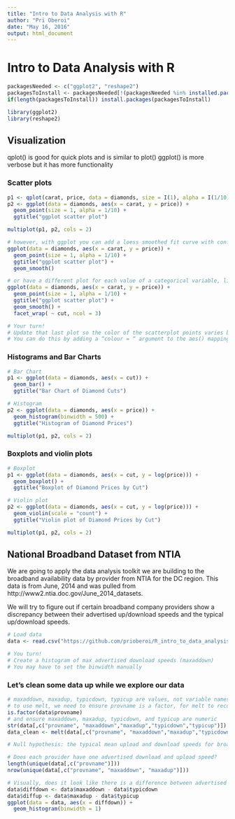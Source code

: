```yaml
---
title: "Intro to Data Analysis with R"
author: "Pri Oberoi"
date: "May 16, 2016"
output: html_document
---
```


# Intro to Data Analysis with R

```r

packagesNeeded <- c("ggplot2", "reshape2")
packagesToInstall <- packagesNeeded[!(packagesNeeded %in% installed.packages()[,"Package"])]
if(length(packagesToInstall)) install.packages(packagesToInstall)

library(ggplot2)
library(reshape2)
```

## Visualization

qplot() is good for quick plots and is similar to plot()
ggplot() is more verbose but it has more functionality

### Scatter plots
```r
p1 <- qplot(carat, price, data = diamonds, size = I(1), alpha = I(1/10), main = "qplot scatter plot")
p2 <- ggplot(data = diamonds, aes(x = carat, y = price)) +
  geom_point(size = 1, alpha = 1/10) +
  ggtitle("ggplot scatter plot")

multiplot(p1, p2, cols = 2)

# however, with ggplot you can add a loess smoothed fit curve with confidence region
ggplot(data = diamonds, aes(x = carat, y = price)) +
  geom_point(size = 1, alpha = 1/10) +
  ggtitle("ggplot scatter plot") +
  geom_smooth() 

# or have a different plot for each value of a categorical variable, like diamond cut
ggplot(data = diamonds, aes(x = carat, y = price)) +
  geom_point(size = 1, alpha = 1/10) +
  ggtitle("ggplot scatter plot") +
  geom_smooth() +
  facet_wrap( ~ cut, ncol = 3)

# Your turn!
# Update that last plot so the color of the scatterplot points varies based on the value of “cut”
# You can do this by adding a “colour = “ argument to the aes() mapping and passing in the variable name (cut)
```

### Histograms and Bar Charts
```r
# Bar Chart
p1 <- ggplot(data = diamonds, aes(x = cut)) +
  geom_bar() +
  ggtitle("Bar Chart of Diamond Cuts")

# Histogram
p2 <- ggplot(data = diamonds, aes(x = price)) +
  geom_histogram(binwidth = 500) +
  ggtitle("Histogram of Diamond Prices")

multiplot(p1, p2, cols = 2)
```

### Boxplots and violin plots
```r
# Boxplot
p1 <- ggplot(data = diamonds, aes(x = cut, y = log(price))) +
  geom_boxplot() +
  ggtitle("Boxplot of Diamond Prices by Cut")

# Violin plot
p2 <- ggplot(data = diamonds, aes(x = cut, y = log(price))) +
  geom_violin(scale = "count") +
  ggtitle("Violin plot of Diamond Prices by Cut")

multiplot(p1, p2, cols = 2)
```

## National Broadband Dataset from NTIA

We are going to apply the data analysis toolkit we are building to the broadband availability data by provider from NTIA for the DC region. This data is from June, 2014 and was pulled from http://www2.ntia.doc.gov/June_2014_datasets. 

We will try to figure out if certain broadband company providers show a discrepancy between their advertised up/download speeds and the typical up/download speeds.

```r
# Load data
data <- read.csv("https://github.com/prioberoi/R_intro_to_data_analysis/raw/master/DC-NBM-Wireless-CSV-JUN-2014.csv", sep = "|")

# You turn!
# Create a histogram of max advertised download speeds (maxaddown)
# You may have to set the binwidth manually
```

### Let's clean some data up while we explore our data
```r
# maxaddown, maxadup, typicdown, typicup are values, not variable names
# to use melt, we need to ensure provname is a factor, for melt to recognize it as an id variable
is.factor(data$provname)
# and ensure maxaddown, maxadup, typicdown, and typicup are numeric
str(data[,c("provname", "maxaddown","maxadup","typicdown","typicup")])
data_clean <- melt(data[,c("provname", "maxaddown","maxadup","typicdown","typicup")])


```




```r

# Null hypothesis: the typical mean upload and download speeds for broadband providers in Washington, DC are the same as the advertised speeds

# Does each provider have one advertised download and upload speed?
length(unique(data[,c("provname")]))
nrow(unique(data[,c("provname", "maxaddown", "maxadup")]))

# Visually, does it look like there is a difference between advertised and typical download speeds?
data$diffdown <- data$maxaddown - data$typicdown
data$diffup <- data$maxadup - data$typicup
ggplot(data = data, aes(x = diffdown)) +
  geom_histogram(binwidth = 1)
```

